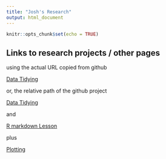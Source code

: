 ```yaml
---
title: "Josh's Research"
output: html_document
---
```


```r
knitr::opts_chunk$set(echo = TRUE)
```

## Links to research projects / other pages

using the actual URL copied from github

[Data Tidying](https://github.com/Joshdpaul/training-jpaul/blob/main/Rmd/Data_tidying.html)

or, the relative path of the github project

[Data Tidying](Rmd/Data_tidying.html)


and


[R markdown Lesson](Rmd/Rmarkdown_lesson.html)


plus


[Plotting](Rmd/plotting.html)